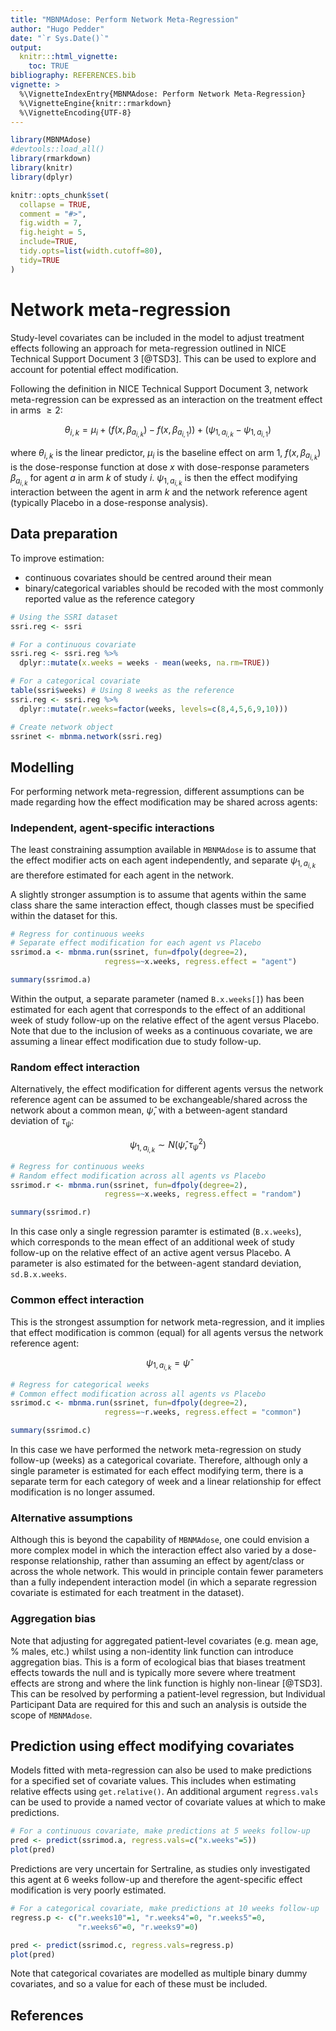 ---
title: "MBNMAdose: Perform Network Meta-Regression"
author: "Hugo Pedder"
date: "`r Sys.Date()`"
output:
  knitr:::html_vignette:
    toc: TRUE
bibliography: REFERENCES.bib
vignette: >
  %\VignetteIndexEntry{MBNMAdose: Perform Network Meta-Regression}
  %\VignetteEngine{knitr::rmarkdown}
  %\VignetteEncoding{UTF-8}
---

```{r setup, include = FALSE}
library(MBNMAdose)
#devtools::load_all()
library(rmarkdown)
library(knitr)
library(dplyr)

knitr::opts_chunk$set(
  collapse = TRUE,
  comment = "#>",
  fig.width = 7,
  fig.height = 5,
  include=TRUE,
  tidy.opts=list(width.cutoff=80),
  tidy=TRUE
)
```

# Network meta-regression

Study-level covariates can be included in the model to adjust treatment effects following an approach for meta-regression outlined in NICE Technical Support Document 3 [@TSD3]. This can be used to explore and account for potential effect modification.

Following the definition in NICE Technical Support Document 3, network meta-regression can be expressed as an interaction on the treatment effect in arms $\geq2$:

$$\theta_{i,k}=\mu_i+(f(x,\beta_{a_{i,k}})-f(x,\beta_{a_{i,1}})) + (\psi_{1,a_{i,k}}-\psi_{1,a_{i,1}})$$

where $\theta_{i,k}$ is the linear predictor, $\mu_{i}$ is the baseline effect on arm 1, $f(x,\beta_{a_{i,k}})$ is the dose-response function at dose $x$ with dose-response parameters $\beta_{a_{i,k}}$ for agent $a$ in arm $k$ of study $i$. $\psi_{1,a_{i,k}}$ is then the effect modifying interaction between the agent in arm $k$ and the network reference agent (typically Placebo in a dose-response analysis).

## Data preparation

To improve estimation:

* continuous covariates should be centred around their mean
* binary/categorical variables should be recoded with the most commonly reported value as the reference category

```{r, reg.prep, results="hide"}
# Using the SSRI dataset
ssri.reg <- ssri

# For a continuous covariate
ssri.reg <- ssri.reg %>% 
  dplyr::mutate(x.weeks = weeks - mean(weeks, na.rm=TRUE))

# For a categorical covariate
table(ssri$weeks) # Using 8 weeks as the reference
ssri.reg <- ssri.reg %>% 
  dplyr::mutate(r.weeks=factor(weeks, levels=c(8,4,5,6,9,10)))

# Create network object
ssrinet <- mbnma.network(ssri.reg)
```

## Modelling

For performing network meta-regression, different assumptions can be made regarding how the effect modification may be shared across agents:

### Independent, agent-specific interactions

The least constraining assumption available in `MBNMAdose` is to assume that the effect modifier acts on each agent independently, and separate $\psi_{1,a_{i,k}}$ are therefore estimated for each agent in the network.

A slightly stronger assumption is to assume that agents within the same class share the same interaction effect, though classes must be specified within the dataset for this.

```{r, results="hide", message=FALSE}
# Regress for continuous weeks
# Separate effect modification for each agent vs Placebo
ssrimod.a <- mbnma.run(ssrinet, fun=dfpoly(degree=2), 
                     regress=~x.weeks, regress.effect = "agent")
```
```{r}
summary(ssrimod.a)
```

Within the output, a separate parameter (named `B.x.weeks[]`) has been estimated for each agent that corresponds to the effect of an additional week of study follow-up on the relative effect of the agent versus Placebo. Note that due to the inclusion of weeks as a continuous covariate, we are assuming a linear effect modification due to study follow-up.

### Random effect interaction

Alternatively, the effect modification for different agents versus the network reference agent can be assumed to be exchangeable/shared across the network about a common mean, $\hat{\psi}$, with a between-agent standard deviation of $\tau_\psi$:

$$\psi_{1,a_{i,k}} \sim N(\hat{\psi}, \tau^2_\psi)$$

```{r, results="hide", message=FALSE}
# Regress for continuous weeks
# Random effect modification across all agents vs Placebo
ssrimod.r <- mbnma.run(ssrinet, fun=dfpoly(degree=2), 
                     regress=~x.weeks, regress.effect = "random")
```
```{r}
summary(ssrimod.r)
```

In this case only a single regression paramter is estimated (`B.x.weeks`), which corresponds to the mean effect of an additional week of study follow-up on the relative effect of an active agent versus Placebo. A parameter is also estimated for the between-agent standard deviation,  `sd.B.x.weeks`.

### Common effect interaction

This is the strongest assumption for network meta-regression, and it implies that effect modification is common (equal) for all agents versus the network reference agent:

$$\psi_{1,a_{i,k}} =\hat{\psi}$$

```{r, results="hide", message=FALSE}
# Regress for categorical weeks
# Common effect modification across all agents vs Placebo
ssrimod.c <- mbnma.run(ssrinet, fun=dfpoly(degree=2), 
                     regress=~r.weeks, regress.effect = "common")
```
```{r}
summary(ssrimod.c)
```

In this case we have performed the network meta-regression on study follow-up (weeks) as a categorical covariate. Therefore, although only a single parameter is estimated for each effect modifying term, there is a separate term for each category of week and a linear relationship for effect modification is no longer assumed.

### Alternative assumptions

Although this is beyond the capability of `MBNMAdose`, one could envision a more complex model in which the interaction effect also varied by a dose-response relationship, rather than assuming an effect by agent/class or across the whole network. This would in principle contain fewer parameters than a fully independent interaction model (in which a separate regression covariate is estimated for each treatment in the dataset).

### Aggregation bias

Note that adjusting for aggregated patient-level covariates (e.g. mean age, % males, etc.) whilst using a non-identity link function can introduce aggregation bias. This is a form of ecological bias that biases treatment effects towards the null and is typically more severe where treatment effects are strong and where the link function is highly non-linear [@TSD3]. This can be resolved by performing a patient-level regression, but Individual Participant Data are required for this and such an analysis is outside the scope of `MBNMAdose`.


## Prediction using effect modifying covariates

Models fitted with meta-regression can also be used to make predictions for a specified set of covariate values. This includes when estimating relative effects using `get.relative()`. An additional argument `regress.vals` can be used to provide a named vector of covariate values at which to make predictions.

```{r}
# For a continuous covariate, make predictions at 5 weeks follow-up
pred <- predict(ssrimod.a, regress.vals=c("x.weeks"=5))
plot(pred)
```

Predictions are very uncertain for Sertraline, as studies only investigated this agent at 6 weeks follow-up and therefore the agent-specific effect modification is very poorly estimated.

```{r}
# For a categorical covariate, make predictions at 10 weeks follow-up
regress.p <- c("r.weeks10"=1, "r.weeks4"=0, "r.weeks5"=0, 
               "r.weeks6"=0, "r.weeks9"=0)

pred <- predict(ssrimod.c, regress.vals=regress.p)
plot(pred)
```

Note that categorical covariates are modelled as multiple binary dummy covariates, and so a value for each of these must be included. 


## References
